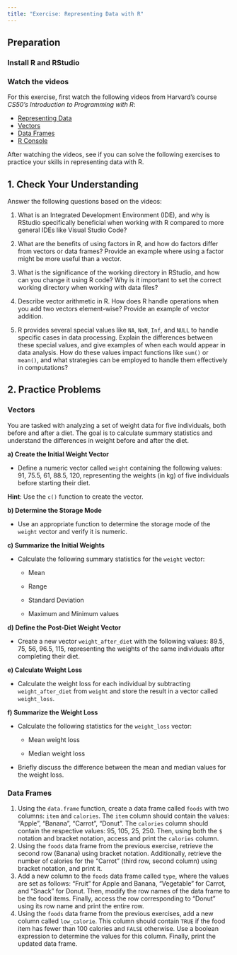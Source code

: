```yaml
---
title: "Exercise: Representing Data with R"
---
```


## Preparation

### Install R and RStudio

### Watch the videos

For this exercise, first watch the following videos from Harvard's course *CS50's Introduction to Programming with R*:

-   [Representing Data](https://youtu.be/QkqotQEwvxc?si=eSSKOqgYqMZdoC65)
-   [Vectors](https://youtu.be/SfFpG5Zf3S4?si=eaqKtORnOJ-9cIfY)
-   [Data Frames](https://youtu.be/bu4syntlV48?si=hG8KWQZuReEZLfP5)
-   [R Console](https://youtu.be/YoBeqjuWqpc?si=gH6tFmQ3qrfQe8pU)

After watching the videos, see if you can solve the following exercises to practice your skills in representing data with R.

## 1. Check Your Understanding

Answer the following questions based on the videos:

1.  What is an Integrated Development Environment (IDE), and why is RStudio specifically beneficial when working with R compared to more general IDEs like Visual Studio Code?

2.  What are the benefits of using factors in R, and how do factors differ from vectors or data frames? Provide an example where using a factor might be more useful than a vector.

3.  What is the significance of the working directory in RStudio, and how can you change it using R code? Why is it important to set the correct working directory when working with data files?

4.  Describe vector arithmetic in R. How does R handle operations when you add two vectors element-wise? Provide an example of vector addition.

5.  R provides several special values like `NA`, `NaN`, `Inf`, and `NULL` to handle specific cases in data processing. Explain the differences between these special values, and give examples of when each would appear in data analysis. How do these values impact functions like `sum()` or `mean()`, and what strategies can be employed to handle them effectively in computations?

## 2. Practice Problems

### Vectors

You are tasked with analyzing a set of weight data for five individuals, both before and after a diet. The goal is to calculate summary statistics and understand the differences in weight before and after the diet.

**a) Create the Initial Weight Vector**

-   Define a numeric vector called `weight` containing the following values: 91, 75.5, 61, 88.5, 120, representing the weights (in kg) of five individuals before starting their diet.

**Hint**: Use the `c()` function to create the vector.

**b) Determine the Storage Mode**

-   Use an appropriate function to determine the storage mode of the `weight` vector and verify it is numeric.

**c) Summarize the Initial Weights**

-   Calculate the following summary statistics for the `weight` vector:

    -   Mean

    -   Range

    -   Standard Deviation

    -   Maximum and Minimum values

**d) Define the Post-Diet Weight Vector**

-   Create a new vector `weight_after_diet` with the following values: 89.5, 75, 56, 96.5, 115, representing the weights of the same individuals after completing their diet.

**e) Calculate Weight Loss**

-   Calculate the weight loss for each individual by subtracting `weight_after_diet` from `weight` and store the result in a vector called `weight_loss`.

**f) Summarize the Weight Loss**

-   Calculate the following statistics for the `weight_loss` vector:

    -   Mean weight loss

    -   Median weight loss

-   Briefly discuss the difference between the mean and median values for the weight loss.

### Data Frames

1.  Using the `data.frame` function, create a data frame called `foods` with two columns: `item` and `calories`. The `item` column should contain the values: "Apple", "Banana", "Carrot", "Donut". The `calories` column should contain the respective values: 95, 105, 25, 250. Then, using both the `$` notation and bracket notation, access and print the `calories` column.
2.  Using the `foods` data frame from the previous exercise, retrieve the second row (Banana) using bracket notation. Additionally, retrieve the number of calories for the "Carrot" (third row, second column) using bracket notation, and print it.
3.  Add a new column to the `foods` data frame called `type`, where the values are set as follows: "Fruit" for Apple and Banana, "Vegetable" for Carrot, and "Snack" for Donut. Then, modify the row names of the data frame to be the food items. Finally, access the row corresponding to "Donut" using its row name and print the entire row.
4.  Using the `foods` data frame from the previous exercises, add a new column called `low_calorie`. This column should contain `TRUE` if the food item has fewer than 100 calories and `FALSE` otherwise. Use a boolean expression to determine the values for this column. Finally, print the updated data frame.
